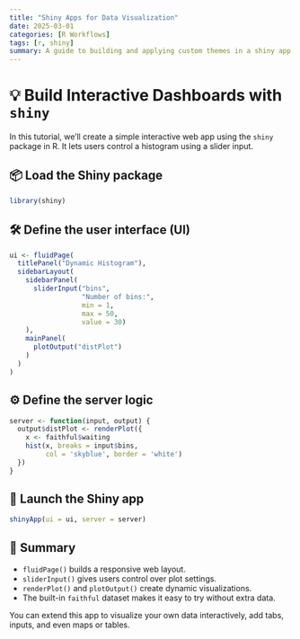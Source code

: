 ```yaml
---
title: "Shiny Apps for Data Visualization"
date: 2025-03-01
categories: [R Workflows]
tags: [r, shiny]
summary: A guide to building and applying custom themes in a shiny app.
---
```


# 💡 Build Interactive Dashboards with `shiny`

In this tutorial, we’ll create a simple interactive web app using the `shiny` package in R. It lets users control a histogram using a slider input.

## 📦 Load the Shiny package

```r
library(shiny)
```

## 🛠 Define the user interface (UI)

```r
ui <- fluidPage(
  titlePanel("Dynamic Histogram"),
  sidebarLayout(
    sidebarPanel(
      sliderInput("bins",
                  "Number of bins:",
                  min = 1,
                  max = 50,
                  value = 30)
    ),
    mainPanel(
      plotOutput("distPlot")
    )
  )
)
```

## ⚙️ Define the server logic

```r
server <- function(input, output) {
  output$distPlot <- renderPlot({
    x <- faithful$waiting
    hist(x, breaks = input$bins,
         col = 'skyblue', border = 'white')
  })
}
```

## 🚀 Launch the Shiny app

```r
shinyApp(ui = ui, server = server)
```

## 🧠 Summary

- `fluidPage()` builds a responsive web layout.
- `sliderInput()` gives users control over plot settings.
- `renderPlot()` and `plotOutput()` create dynamic visualizations.
- The built-in `faithful` dataset makes it easy to try without extra data.

You can extend this app to visualize your own data interactively, add tabs, inputs, and even maps or tables.
